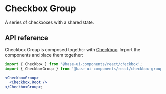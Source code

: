 # Checkbox Group

<Subtitle>A series of checkboxes with a shared state.</Subtitle>
<Meta
  name="description"
  content="A high-quality, unstyled React checkbox group component that provides a shared state for a series of checkboxes."
/>

<Demo path="./demos/hero" />

## API reference

Checkbox Group is composed together with [Checkbox](/new/components/checkbox). Import the components and place them together:

```jsx title="Anatomy"
import { Checkbox } from '@base-ui-components/react/checkbox';
import { CheckboxGroup } from '@base-ui-components/react/checkbox-group';

<CheckboxGroup>
  <Checkbox.Root />
</CheckboxGroup>;
```

<Reference component="CheckboxGroup" />
